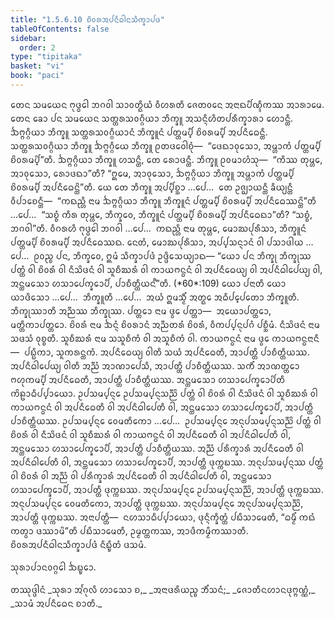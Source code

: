 ```yaml
---
title: "1.5.6.10 ᨧᩦᩅᩁᩋᨸᨶᩥᨵᩤᨶᩈᩥᨠ᩠ᨡᩣᨸᨴ"
tableOfContents: false
sidebar:
  order: 2
type: "tipitaka"
basket: "vi"
book: "paci"
---
```



<DynamicBreadcrumb />

<Division number="377" book="paci">

<Paragraph number="1152" book="paci">
ᨲᩮᨶ ᩈᨾᨿᩮᨶ ᨻᩩᨴ᩠ᨵᩮᩤ ᨽᨣᩅᩤ ᩈᩣᩅᨲ᩠ᨳᩥᨿᩴ ᩅᩥᩉᩁᨲᩥ ᨩᩮᨲᩅᨶᩮ ᩋᨶᩣᨳᨸᩥᨱ᩠ᨯᩥᨠᩔ ᩋᩣᩁᩣᨾᩮ. ᨲᩮᨶ ᨡᩮᩣ ᨸᨶ ᩈᨾᨿᩮᨶ ᩈᨲ᩠ᨲᩁᩈᩅᨣ᩠ᨣᩥᨿᩣ ᨽᩥᨠ᩠ᨡᩪ ᩋᩈᨶ᩠ᨶᩥᩉᩥᨲᨸᩁᩥᨠ᩠ᨡᩣᩁᩣ ᩉᩮᩣᨶ᩠ᨲᩥ. ᨨᨻ᩠ᨻᨣ᩠ᨣᩥᨿᩣ ᨽᩥᨠ᩠ᨡᩪ ᩈᨲ᩠ᨲᩁᩈᩅᨣ᩠ᨣᩥᨿᩣᨶᩴ ᨽᩥᨠ᩠ᨡᩪᨶᩴ ᨸᨲ᩠ᨲᨾ᩠ᨸᩥ ᨧᩦᩅᩁᨾ᩠ᨸᩥ ᩋᨸᨶᩥᨵᩮᨶ᩠ᨲᩥ. ᩈᨲ᩠ᨲᩁᩈᩅᨣ᩠ᨣᩥᨿᩣ ᨽᩥᨠ᩠ᨡᩪ ᨨᨻ᩠ᨻᨣ᩠ᨣᩥᨿᩮ ᨽᩥᨠ᩠ᨡᩪ ᩑᨲᨴᩅᩮᩤᨧᩩᩴ—  “ᨴᩮᨳᩣᩅᩩᩈᩮᩣ, ᩋᨾ᩠ᩉᩣᨠᩴ ᨸᨲ᩠ᨲᨾ᩠ᨸᩥ ᨧᩦᩅᩁᨾ᩠ᨸᩦ”ᨲᩥ. ᨨᨻ᩠ᨻᨣ᩠ᨣᩥᨿᩣ ᨽᩥᨠ᩠ᨡᩪ ᩉᩈᨶ᩠ᨲᩥ, ᨲᩮ ᩁᩮᩣᨴᨶ᩠ᨲᩥ. ᨽᩥᨠ᩠ᨡᩪ ᩑᩅᨾᩣᩉᩴᩈᩩ—  “ᨠᩥᩔ ᨲᩩᨾ᩠ᩉᩮ, ᩋᩣᩅᩩᩈᩮᩣ, ᩁᩮᩣᨴᨳᩣ”ᨲᩥ? “ᩍᨾᩮ, ᩋᩣᩅᩩᩈᩮᩣ, ᨨᨻ᩠ᨻᨣ᩠ᨣᩥᨿᩣ ᨽᩥᨠ᩠ᨡᩪ ᩋᨾ᩠ᩉᩣᨠᩴ ᨸᨲ᩠ᨲᨾ᩠ᨸᩥ ᨧᩦᩅᩁᨾ᩠ᨸᩥ ᩋᨸᨶᩥᨵᩮᨶ᩠ᨲᩦ”ᨲᩥ.
</Paragraph>

<Paragraph number="1153" book="paci">
ᨿᩮ ᨲᩮ ᨽᩥᨠ᩠ᨡᩪ ᩋᨸ᩠ᨸᩥᨧ᩠ᨨᩣ …ᨸᩮ…  ᨲᩮ ᩏᨩ᩠ᨫᩣᨿᨶ᩠ᨲᩥ ᨡᩥᨿ᩠ᨿᨶ᩠ᨲᩥ ᩅᩥᨸᩣᨧᩮᨶ᩠ᨲᩥ—  “ᨠᨳᨬ᩠ᩉᩥ ᨶᩣᨾ ᨨᨻ᩠ᨻᨣ᩠ᨣᩥᨿᩣ ᨽᩥᨠ᩠ᨡᩪ ᨽᩥᨠ᩠ᨡᩪᨶᩴ ᨸᨲ᩠ᨲᨾ᩠ᨸᩥ ᨧᩦᩅᩁᨾ᩠ᨸᩥ ᩋᨸᨶᩥᨵᩮᩔᨶ᩠ᨲᩦ”ᨲᩥ …ᨸᩮ…  “ᩈᨧ᩠ᨧᩴ ᨠᩥᩁ ᨲᩩᨾ᩠ᩉᩮ, ᨽᩥᨠ᩠ᨡᩅᩮ, ᨽᩥᨠ᩠ᨡᩪᨶᩴ ᨸᨲ᩠ᨲᨾ᩠ᨸᩥ ᨧᩦᩅᩁᨾ᩠ᨸᩥ ᩋᨸᨶᩥᨵᩮᨳᩣ”ᨲᩥ? “ᩈᨧ᩠ᨧᩴ, ᨽᨣᩅᩤ”ᨲᩥ. ᩅᩥᨣᩁᩉᩥ ᨻᩩᨴ᩠ᨵᩮᩤ ᨽᨣᩅᩤ …ᨸᩮ…  ᨠᨳᨬ᩠ᩉᩥ ᨶᩣᨾ ᨲᩩᨾ᩠ᩉᩮ, ᨾᩮᩣᨥᨸᩩᩁᩥᩈᩣ, ᨽᩥᨠ᩠ᨡᩪᨶᩴ ᨸᨲ᩠ᨲᨾ᩠ᨸᩥ ᨧᩦᩅᩁᨾ᩠ᨸᩥ ᩋᨸᨶᩥᨵᩮᩔᨳ. ᨶᩮᨲᩴ, ᨾᩮᩣᨥᨸᩩᩁᩥᩈᩣ, ᩋᨸ᩠ᨸᩈᨶ᩠ᨶᩣᨶᩴ ᩅᩤ ᨸᩈᩣᨴᩤᨿ …ᨸᩮ…  ᩑᩅᨬ᩠ᨧ ᨸᨶ, ᨽᩥᨠ᩠ᨡᩅᩮ, ᩍᨾᩴ ᩈᩥᨠ᩠ᨡᩣᨸᨴᩴ ᩏᨴ᩠ᨴᩥᩈᩮᨿ᩠ᨿᩣᨳ—
</Paragraph>

</Division>
<Division number="378" book="paci">

<Paragraph number="1154" book="paci">
<Emphasis>“ᨿᩮᩣ ᨸᨶ ᨽᩥᨠ᩠ᨡᩩ ᨽᩥᨠ᩠ᨡᩩᩔ ᨸᨲ᩠ᨲᩴ ᩅᩤ ᨧᩦᩅᩁᩴ ᩅᩤ ᨶᩥᩈᩦᨴᨶᩴ ᩅᩤ ᩈᩪᨧᩥᨥᩁᩴ ᩅᩤ ᨠᩣᨿᨻᨶ᩠ᨵᨶᩴ ᩅᩤ ᩋᨸᨶᩥᨵᩮᨿ᩠ᨿ ᩅᩤ ᩋᨸᨶᩥᨵᩤᨸᩮᨿ᩠ᨿ ᩅᩤ, ᩋᨶ᩠ᨲᨾᩈᩮᩣ ᩉᩈᩣᨸᩮᨠ᩠ᨡᩮᩣᨸᩥ, ᨸᩣᨧᩥᨲ᩠ᨲᩥᨿᨶ᩺”</Emphasis>ᨲᩥ. (*60*:<Emphasis>109</Emphasis>)
</Paragraph>

</Division>
<Division number="379" book="paci">

<Paragraph number="1155" book="paci">
<Emphasis>ᨿᩮᩣ ᨸᨶᩣ</Emphasis>ᨲᩥ ᨿᩮᩣ ᨿᩣᨴᩥᩈᩮᩣ …ᨸᩮ…  <Emphasis>ᨽᩥᨠ᩠ᨡᩪ</Emphasis>ᨲᩥ …ᨸᩮ…  ᩋᨿᩴ ᩍᨾᩈ᩠ᨾᩥᩴ ᩋᨲ᩠ᨳᩮ ᩋᨵᩥᨸ᩠ᨸᩮᨲᩮᩣ ᨽᩥᨠ᩠ᨡᩪᨲᩥ.
</Paragraph>

<Paragraph number="1156" book="paci">
<Emphasis>ᨽᩥᨠ᩠ᨡᩩᩔᩣ</Emphasis>ᨲᩥ ᩋᨬ᩠ᨬᩔ ᨽᩥᨠ᩠ᨡᩩᩔ.
</Paragraph>

<Paragraph number="1157" book="paci">
<Emphasis>ᨸᨲ᩠ᨲᩮᩣ</Emphasis> ᨶᩣᨾ ᨴ᩠ᩅᩮ ᨸᨲ᩠ᨲᩣ—  ᩋᨿᩮᩣᨸᨲ᩠ᨲᩮᩣ, ᨾᨲ᩠ᨲᩥᨠᩣᨸᨲ᩠ᨲᩮᩣ.
</Paragraph>

<Paragraph number="1158" book="paci">
<Emphasis>ᨧᩦᩅᩁᩴ</Emphasis> ᨶᩣᨾ ᨨᨶ᩠ᨶᩴ ᨧᩦᩅᩁᩣᨶᩴ ᩋᨬ᩠ᨬᨲᩁᩴ ᨧᩦᩅᩁᩴ, ᩅᩥᨠᨸ᩠ᨸᨶᩩᨸᨣᩴ ᨸᨧ᩠ᨨᩥᨾᩴ.
</Paragraph>

<Paragraph number="1159" book="paci">
<Emphasis>ᨶᩥᩈᩦᨴᨶᩴ</Emphasis> ᨶᩣᨾ ᩈᨴᩈᩴ ᩅᩩᨧ᩠ᨧᨲᩥ.
</Paragraph>

<Paragraph number="1160" book="paci">
<Emphasis>ᩈᩪᨧᩥᨥᩁᩴ</Emphasis> ᨶᩣᨾ ᩈᩈᩪᨧᩥᨠᩴ ᩅᩤ ᩋᩈᩪᨧᩥᨠᩴ ᩅᩤ.
</Paragraph>

<Paragraph number="1161" book="paci">
<Emphasis>ᨠᩣᨿᨻᨶ᩠ᨵᨶᩴ</Emphasis> ᨶᩣᨾ ᨴ᩠ᩅᩮ ᨠᩣᨿᨻᨶ᩠ᨵᨶᩣᨶᩥ—  ᨸᨭ᩠ᨭᩥᨠᩣ, ᩈᩪᨠᩁᨶ᩠ᨲᨠᩴ.
</Paragraph>

<Paragraph number="1162" book="paci">
<Emphasis>ᩋᨸᨶᩥᨵᩮᨿ᩠ᨿ ᩅᩤ</Emphasis>ᨲᩥ ᩈᨿᩴ ᩋᨸᨶᩥᨵᩮᨲᩥ, ᩋᩣᨸᨲ᩠ᨲᩥ ᨸᩣᨧᩥᨲ᩠ᨲᩥᨿᩔ.
</Paragraph>

<Paragraph number="1163" book="paci">
<Emphasis>ᩋᨸᨶᩥᨵᩤᨸᩮᨿ᩠ᨿ ᩅᩤ</Emphasis>ᨲᩥ ᩋᨬ᩠ᨬᩴ ᩋᩣᨱᩣᨸᩮᩈᩥ, ᩋᩣᨸᨲ᩠ᨲᩥ ᨸᩣᨧᩥᨲ᩠ᨲᩥᨿᩔ. ᩈᨠᩥᩴ ᩋᩣᨱᨲ᩠ᨲᩮᩣ ᨻᩉᩩᨠᨾ᩠ᨸᩥ ᩋᨸᨶᩥᨵᩮᨲᩥ, ᩋᩣᨸᨲ᩠ᨲᩥ ᨸᩣᨧᩥᨲ᩠ᨲᩥᨿᩔ.
</Paragraph>

<Paragraph number="1164" book="paci">
<Emphasis>ᩋᨶ᩠ᨲᨾᩈᩮᩣ ᩉᩈᩣᨸᩮᨠ᩠ᨡᩮᩣᨸᩦ</Emphasis>ᨲᩥ ᨠᩦᩊᩣᨵᩥᨸ᩠ᨸᩣᨿᩮᩣ.
</Paragraph>

</Division>
<Division number="380" book="paci">

<Paragraph number="1165" book="paci">
ᩏᨸᩈᨾ᩠ᨸᨶ᩠ᨶᩮ ᩏᨸᩈᨾ᩠ᨸᨶ᩠ᨶᩈᨬ᩠ᨬᩦ ᨸᨲ᩠ᨲᩴ ᩅᩤ ᨧᩦᩅᩁᩴ ᩅᩤ ᨶᩥᩈᩦᨴᨶᩴ ᩅᩤ ᩈᩪᨧᩥᨥᩁᩴ ᩅᩤ ᨠᩣᨿᨻᨶ᩠ᨵᨶᩴ ᩅᩤ ᩋᨸᨶᩥᨵᩮᨲᩥ ᩅᩤ ᩋᨸᨶᩥᨵᩤᨸᩮᨲᩥ ᩅᩤ, ᩋᨶ᩠ᨲᨾᩈᩮᩣ ᩉᩈᩣᨸᩮᨠ᩠ᨡᩮᩣᨸᩥ, ᩋᩣᨸᨲ᩠ᨲᩥ ᨸᩣᨧᩥᨲ᩠ᨲᩥᨿᩔ. ᩏᨸᩈᨾ᩠ᨸᨶ᩠ᨶᩮ ᩅᩮᨾᨲᩥᨠᩮᩣ …ᨸᩮ…  ᩏᨸᩈᨾ᩠ᨸᨶ᩠ᨶᩮ ᩋᨶᩩᨸᩈᨾ᩠ᨸᨶ᩠ᨶᩈᨬ᩠ᨬᩦ ᨸᨲ᩠ᨲᩴ ᩅᩤ ᨧᩦᩅᩁᩴ ᩅᩤ ᨶᩥᩈᩦᨴᨶᩴ ᩅᩤ ᩈᩪᨧᩥᨥᩁᩴ ᩅᩤ ᨠᩣᨿᨻᨶ᩠ᨵᨶᩴ ᩅᩤ ᩋᨸᨶᩥᨵᩮᨲᩥ ᩅᩤ ᩋᨸᨶᩥᨵᩤᨸᩮᨲᩥ ᩅᩤ, ᩋᨶ᩠ᨲᨾᩈᩮᩣ ᩉᩈᩣᨸᩮᨠ᩠ᨡᩮᩣᨸᩥ, ᩋᩣᨸᨲ᩠ᨲᩥ ᨸᩣᨧᩥᨲ᩠ᨲᩥᨿᩔ.
</Paragraph>

<Paragraph number="1166" book="paci">
ᩋᨬ᩠ᨬᩴ ᨸᩁᩥᨠ᩠ᨡᩣᩁᩴ ᩋᨸᨶᩥᨵᩮᨲᩥ ᩅᩤ ᩋᨸᨶᩥᨵᩤᨸᩮᨲᩥ ᩅᩤ, ᩋᨶ᩠ᨲᨾᩈᩮᩣ ᩉᩈᩣᨸᩮᨠ᩠ᨡᩮᩣᨸᩥ, ᩋᩣᨸᨲ᩠ᨲᩥ ᨴᩩᨠ᩠ᨠᨭᩔ. ᩋᨶᩩᨸᩈᨾ᩠ᨸᨶ᩠ᨶᩔ ᨸᨲ᩠ᨲᩴ ᩅᩤ ᨧᩦᩅᩁᩴ ᩅᩤ ᩋᨬ᩠ᨬᩴ ᩅᩤ ᨸᩁᩥᨠ᩠ᨡᩣᩁᩴ ᩋᨸᨶᩥᨵᩮᨲᩥ ᩅᩤ ᩋᨸᨶᩥᨵᩤᨸᩮᨲᩥ ᩅᩤ, ᩋᨶ᩠ᨲᨾᩈᩮᩣ ᩉᩈᩣᨸᩮᨠ᩠ᨡᩮᩣᨸᩥ, ᩋᩣᨸᨲ᩠ᨲᩥ ᨴᩩᨠ᩠ᨠᨭᩔ. ᩋᨶᩩᨸᩈᨾ᩠ᨸᨶ᩠ᨶᩮ ᩏᨸᩈᨾ᩠ᨸᨶ᩠ᨶᩈᨬ᩠ᨬᩦ, ᩋᩣᨸᨲ᩠ᨲᩥ ᨴᩩᨠ᩠ᨠᨭᩔ. ᩋᨶᩩᨸᩈᨾ᩠ᨸᨶ᩠ᨶᩮ ᩅᩮᨾᨲᩥᨠᩮᩣ, ᩋᩣᨸᨲ᩠ᨲᩥ ᨴᩩᨠ᩠ᨠᨭᩔ. ᩋᨶᩩᨸᩈᨾ᩠ᨸᨶ᩠ᨶᩮ ᩋᨶᩩᨸᩈᨾ᩠ᨸᨶ᩠ᨶᩈᨬ᩠ᨬᩦ, ᩋᩣᨸᨲ᩠ᨲᩥ ᨴᩩᨠ᩠ᨠᨭᩔ.
</Paragraph>

</Division>
<Division number="381" book="paci">

<Paragraph number="1167" book="paci">
ᩋᨶᩣᨸᨲ᩠ᨲᩥ—  ᨶᩉᩈᩣᨵᩥᨸ᩠ᨸᩣᨿᩮᩣ, ᨴᩩᨶ᩠ᨶᩥᨠ᩠ᨡᩥᨲ᩠ᨲᩴ ᨸᨭᩥᩈᩣᨾᩮᨲᩥ, “ᨵᨾ᩠ᨾᩥᩴ ᨠᨳᩴ ᨠᨲ᩠ᩅᩣ ᨴᩔᩣᨾᩦ”ᨲᩥ ᨸᨭᩥᩈᩣᨾᩮᨲᩥ, ᩏᨾ᩠ᨾᨲ᩠ᨲᨠᩔ, ᩋᩣᨴᩥᨠᨾ᩠ᨾᩥᨠᩔᩣᨲᩥ.

</Paragraph>
</Division>

<Paragraph number="1168" type="center" book="paci">
ᨧᩦᩅᩁᩋᨸᨶᩥᨵᩤᨶᩈᩥᨠ᩠ᨡᩣᨸᨴᩴ ᨶᩥᨭ᩠ᨮᩥᨲᩴ ᨴᩈᨾᩴ.

  
ᩈᩩᩁᩣᨸᩣᨶᩅᨣ᩠ᨣᩮᩤ ᨨᨭ᩠ᨮᩮᩣ.



</Paragraph>

<Paragraph number="1169" type="center" book="paci">
ᨲᩔᩩᨴ᩠ᨴᩤᨶᩴ


</Paragraph>

<Paragraph number="1170" type="verses" book="paci">
_ᩈᩩᩁᩣ ᩋᩘᨣᩩᩃᩥ ᩉᩣᩈᩮᩣ ᨧ,_  
_ᩋᨶᩣᨴᩁᩥᨿᨬ᩠ᨧ ᨽᩥᩴᩈᨶᩴ;_  
_ᨩᩮᩣᨲᩥᨶᩉᩣᨶᨴᩩᨻ᩠ᨻᨱ᩠ᨱᩴ,_  
_ᩈᩣᨾᩴ ᩋᨸᨶᩥᨵᩮᨶ ᨧᩣᨲᩥ._
</Paragraph>